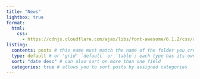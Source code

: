 ```yaml
---
title: "News"
lightbox: true
format: 
  html:
    css:
      - https://cdnjs.cloudflare.com/ajax/libs/font-awesome/6.1.2/css/all.min.css
listing: 
  contents: posts # this name must match the name of the folder you created in step #1; here, all Quarto docs in the `posts` directory will be included on your listing page
  type: default # or 'grid' `default` or `table`; each type has its own set of yaml options to include
  sort: "date desc" # can also sort on more than one field
  categories: true # allows you to sort posts by assigned categories 
---
```



